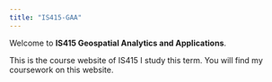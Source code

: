 ```yaml
---
title: "IS415-GAA"
---
```


Welcome to **IS415 Geospatial Analytics and Applications**.

This is the course website of IS415 I study this term. You will find my coursework on this website.
